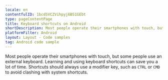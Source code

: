 ```yaml
---
locale: en
contentfulID: 1bcdSVCZVihpyj6BS1GEbt
type: pageContentPage
title: Keyboard shortcuts on Android
shortDescription: Most people operate their smartphones with touch, but some people use an external keyboard.
platformFilter: Android
layout: Layout - Code samples
tag: Android code sample
---
```


Most people operate their smartphones with touch, but some people use an external keyboard. Learning and using keyboard shortcuts can save you a lot of time. Shortcuts should always use a modifier key, such as `CTRL` or `CMD` to avoid clashing with system shortcuts.

<CodeSample id="keyboard-shortcuts" locale="en" platform="android" />
